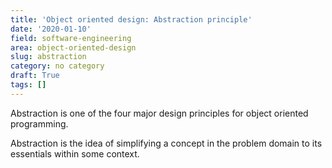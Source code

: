 ```yaml
---
title: 'Object oriented design: Abstraction principle'
date: '2020-01-10'
field: software-engineering
area: object-oriented-design
slug: abstraction
category: no category
draft: True
tags: []
---
```


Abstraction is one of the four major design principles for object oriented programming.

Abstraction is the idea of simplifying a concept in the problem domain to its essentials within some context.
